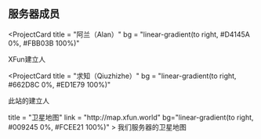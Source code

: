 ## 服务器成员

<ProjectCard
  title = "阿兰（Alan）"
  bg = "linear-gradient(to right, #D4145A 0%, #FBB03B 100%)"
>
  XFun建立人
</ProjectCard>

<ProjectCard
  title = "求知（Qiuzhizhe）"
  bg = "linear-gradient(to right, #662D8C 0%, #ED1E79 100%)"
>
  此站的建立人
</ProjectCard>

<ProjectCard>
  title = "卫星地图"
  link = "http://map.xfun.world"
  bg="linear-gradient(to right, #009245 0%, #FCEE21 100%)"
>
  我们服务器的卫星地图
</ProjectCard>